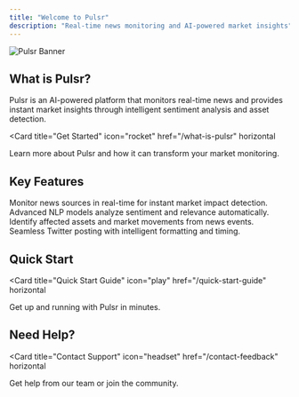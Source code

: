 ```yaml
---
title: "Welcome to Pulsr"
description: "Real-time news monitoring and AI-powered market insights"
---
```


<div className="hero-section">
  <img src="/images/hero.png" alt="Pulsr Banner" className="hero-image" />
</div>

## What is Pulsr?

Pulsr is an AI-powered platform that monitors real-time news and provides instant market insights through intelligent sentiment analysis and asset detection.

<Card
  title="Get Started"
  icon="rocket"
  href="/what-is-pulsr"
  horizontal
>
  Learn more about Pulsr and how it can transform your market monitoring.
</Card>

## Key Features

<Columns cols={2}>
  <Card
    title="Real-Time Monitoring"
    icon="radar"
    href="/real-time-monitoring"
  >
    Monitor news sources in real-time for instant market impact detection.
  </Card>
  <Card
    title="AI Sentiment Analysis"
    icon="brain"
    href="/ai-pipeline"
  >
    Advanced NLP models analyze sentiment and relevance automatically.
  </Card>
  <Card
    title="Market Impact Detection"
    icon="chart-line"
    href="/market-impact"
  >
    Identify affected assets and market movements from news events.
  </Card>
  <Card
    title="Twitter Integration"
    icon="x"
    href="/dashboard-integration"
  >
    Seamless Twitter posting with intelligent formatting and timing.
  </Card>
</Columns>

## Quick Start

<Card
  title="Quick Start Guide"
  icon="play"
  href="/quick-start-guide"
  horizontal
>
  Get up and running with Pulsr in minutes.
</Card>

## Need Help?

<Card
  title="Contact Support"
  icon="headset"
  href="/contact-feedback"
  horizontal
>
  Get help from our team or join the community.
</Card>
